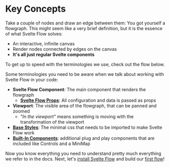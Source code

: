 
# Key Concepts

Take a couple of nodes and draw an edge between them: You got yourself a flowgraph. This might seem like a very brief definition, but it is the essence of what Svelte Flow solves:

- An interactive, infinite canvas
- Render nodes connected by edges on the canvas
- **It's all just regular Svelte components**

To get up to speed with the terminologies we use, check out the flow below.

<RemoteCodeViewer
  framework="svelte"
  route="/guides/concepts/"
  showEditor={false}
  showOpenInCodeSandbox={false}
  showOpenInStackblitz={false}
/>

Some terminologies you need to be aware when we talk about working with Svelte Flow in your code:

- **Svelte Flow Component**: The main component that renders the flowgraph
  - [**Svelte Flow Props**](/api-reference/svelte-flow): All configuration and data is passed as props
- **Viewport**: The visible area of the flowgraph, that can be panned and zoomed
  - _"In the viewport"_ means something is moving with the transformation of the viewport
- [**Base Styles**](/learn/customization/theming): The minimal css that needs to be imported to make Svelte Flow work
- [**Built-In Components**](/learn/getting-started/built-in-components): additional plug and play components that are included like Controls and a MiniMap

Now you know everything you need to understand pretty much everything we refer to in the docs. Next, let's [install Svelte Flow](/learn/getting-started/installation) and build our [first flow](/learn/getting-started/building-a-flow)!
